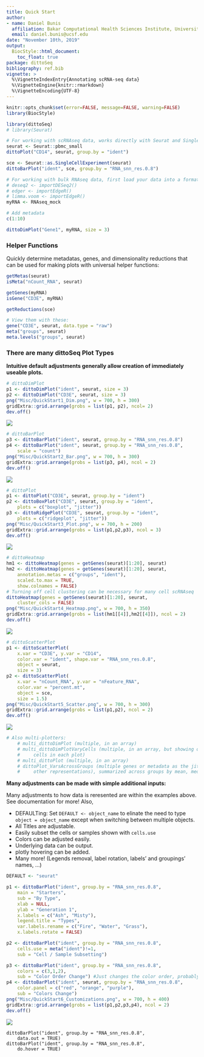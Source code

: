 ```yaml
---
title: Quick Start
author:
- name: Daniel Bunis
  affiliation: Bakar Computational Health Sciences Institute, University of California San Francisco, San
  email: daniel.bunis@ucsf.edu
date: "November 10th, 2019"
output:
  BiocStyle::html_document:
    toc_float: true
package: dittoSeq
bibliography: ref.bib
vignette: >
  %\VignetteIndexEntry{Annotating scRNA-seq data}
  %\VignetteEngine{knitr::rmarkdown}
  %\VignetteEncoding{UTF-8}    
---
```


```r
knitr::opts_chunk$set(error=FALSE, message=FALSE, warning=FALSE)
library(BiocStyle)
```

```r
library(dittoSeq)
# library(Seurat)
```

```r
# For working with scRNAseq data, works directly with Seurat and SingleCellExperiment objects
seurat <- Seurat::pbmc_small
dittoPlot("CD14", seurat, group.by = "ident")

sce <- Seurat::as.SingleCellExperiment(seurat)
dittoBarPlot("ident", sce, group.by = "RNA_snn_res.0.8")
```

```r
# For working with bulk RNAseq data, first load your data into a format that dittoSeq quickly understands
# deseq2 <- importDESeq2()
# edger <- importEdgeR()
# limma.voom <- importEdgeR()
myRNA <- RNAseq_mock

# Add metadata 
c(1:10)

dittoDimPlot("Gene1", myRNA, size = 3)
```

### Helper Functions

Quickly determine metadatas, genes, and dimensionality reductions that can be used for making plots with universal helper functions:

```r
getMetas(seurat)
isMeta("nCount_RNA", seurat)

getGenes(myRNA)
isGene("CD3E", myRNA)

getReductions(sce)

# View them with these:
gene("CD3E", seurat, data.type = "raw")
meta("groups", seurat)
meta.levels("groups", seurat)
```

### There are many dittoSeq Plot Types

**Intuitive default adjustments generally allow creation of immediately useable plots.**

```r
# dittoDimPlot
p1 <- dittoDimPlot("ident", seurat, size = 3)
p2 <- dittoDimPlot("CD3E", seurat, size = 3)
png("Misc/QuickStart1_Dim.png", w = 700, h = 300)
gridExtra::grid.arrange(grobs = list(p1, p2), ncol= 2)
dev.off()
```
![](Misc/QuickStart1_Dim.png)

```r
# dittoBarPlot
p3 <- dittoBarPlot("ident", seurat, group.by = "RNA_snn_res.0.8")
p4 <- dittoBarPlot("ident", seurat, group.by = "RNA_snn_res.0.8",
    scale = "count")
png("Misc/QuickStart2_Bar.png", w = 700, h = 300)
gridExtra::grid.arrange(grobs = list(p3, p4), ncol = 2)
dev.off()
```
![](Misc/QuickStart2_Bar.png)

```r
# dittoPlot
p1 <- dittoPlot("CD3E", seurat, group.by = "ident")
p2 <- dittoBoxPlot("CD3E", seurat, group.by = "ident",
    plots = c("boxplot", "jitter"))
p3 <- dittoRidgePlot("CD3E", seurat, group.by = "ident",
    plots = c("ridgeplot", "jitter"))
png("Misc/QuickStart3_Plot.png", w = 700, h = 200)
gridExtra::grid.arrange(grobs = list(p1,p2,p3), ncol = 3)
dev.off()
```

![](Misc/QuickStart3_Plot.png)

```r
# dittoHeatmap
hm1 <- dittoHeatmap(genes = getGenes(seurat)[1:20], seurat)
hm2 <- dittoHeatmap(genes = getGenes(seurat)[1:20], seurat,
    annotation.metas = c("groups", "ident"),
    scaled.to.max = TRUE,
    show.colnames = FALSE)
# Turning off cell clustering can be necessary for many cell scRNAseq
dittoHeatmap(genes = getGenes(seurat)[1:20], seurat,
    cluster_cols = FALSE)
png("Misc/QuickStart4_Heatmap.png", w = 700, h = 350)
gridExtra::grid.arrange(grobs = list(hm1[[4]],hm2[[4]]), ncol = 2)
dev.off()
```

![](Misc/QuickStart4_Heatmap.png)

```r
# dittoScatterPlot
p1 <- dittoScatterPlot(
    x.var = "CD3E", y.var = "CD14",
    color.var = "ident", shape.var = "RNA_snn_res.0.8",
    object = seurat,
    size = 3)
p2 <- dittoScatterPlot(
    x.var = "nCount_RNA", y.var = "nFeature_RNA",
    color.var = "percent.mt",
    object = sce,
    size = 1.5)
png("Misc/QuickStart5_Scatter.png", w = 700, h = 300)
gridExtra::grid.arrange(grobs = list(p1,p2), ncol = 2)
dev.off()
```

![](Misc/QuickStart5_Scatter.png)

```r
# Also multi-plotters:
    # multi_dittoDimPlot (multiple, in an array)
    # multi_dittoDimPlotVaryCells (multiple, in an array, but showing only certain
    #     cells in each plot)
    # multi_dittoPlot (multiple, in an array)
    # dittoPlot_VarsAcrossGroups (multiple genes or metadata as the jitterpoints (and
    #     other representations), summarized across groups by mean, median, ..., )
```

**Many adjustments can be made with simple additional inputs:**

Many adjustments to how data is reresented are within the examples above.  See documentation for more!  Also,

- DEFAULTing: Set `DEFAULT <- object_name` to elinate the need to type `object = object_name` except when switching between multiple objects.
- All Titles are adjustable.
- Easily subset the cells or samples shown with `cells.use`
- Colors can be adjusted easily.
- Underlying data can be output.
- plotly hovering can be added.
- Many more! (Legends removal, label rotation, labels' and groupings' names, ...)

```r
DEFAULT <- "seurat"

p1 <- dittoBarPlot("ident", group.by = "RNA_snn_res.0.8",
    main = "Starters",
    sub = "By Type",
    xlab = NULL,
    ylab = "Generation 1",
    x.labels = c("Ash", "Misty"),
    legend.title = "Types",
    var.labels.rename = c("Fire", "Water", "Grass"),
    x.labels.rotate = FALSE)

p2 <- dittoBarPlot("ident", group.by = "RNA_snn_res.0.8",
    cells.use = meta("ident")!=1,
    sub = "Cell / Sample Subsetting")

p3 <- dittoBarPlot("ident", group.by = "RNA_snn_res.0.8",
    colors = c(3,1,2),
    sub = "Color Order Change") #Just changes the color order, probably most useful for dittoDimPlots
p4 <- dittoBarPlot("ident", seurat, group.by = "RNA_snn_res.0.8",
    color.panel = c("red", "orange", "purple"),
    sub = "Colors Change")
png("Misc/QuickStart6_Customizations.png", w = 700, h = 400)
gridExtra::grid.arrange(grobs = list(p1,p2,p3,p4), ncol = 2)
dev.off()
```

![](Misc/QuickStart5_Scatter.png)

```
dittoBarPlot("ident", group.by = "RNA_snn_res.0.8",
    data.out = TRUE)
dittoBarPlot("ident", group.by = "RNA_snn_res.0.8",
    do.hover = TRUE)
```

